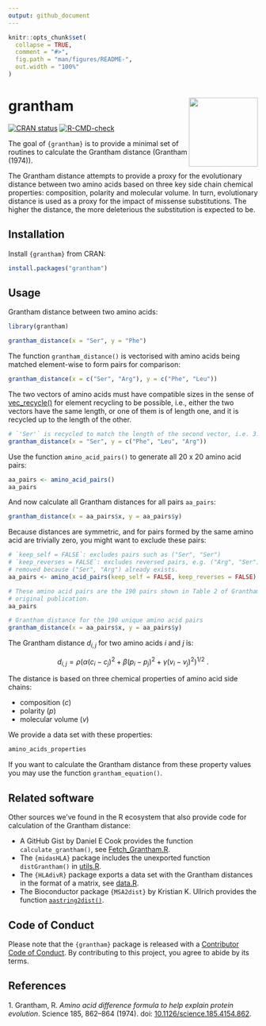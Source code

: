 ```yaml
---
output: github_document
---
```


<!-- README.md is generated from README.Rmd. Please edit that file -->

```r
knitr::opts_chunk$set(
  collapse = TRUE,
  comment = "#>",
  fig.path = "man/figures/README-",
  out.width = "100%"
)
```

# grantham <img src='man/figures/logo.svg' align="right" height="139" />

<!-- badges: start -->
[![CRAN status](https://www.r-pkg.org/badges/version/grantham)](https://CRAN.R-project.org/package=grantham)
[![R-CMD-check](https://github.com/patterninstitute/grantham/actions/workflows/R-CMD-check.yaml/badge.svg)](https://github.com/patterninstitute/grantham/actions/workflows/R-CMD-check.yaml)
<!-- badges: end -->

The goal of `{grantham}` is to provide a minimal set of routines to calculate
the Grantham distance (Grantham (1974)).

The Grantham distance attempts to provide a proxy for the evolutionary distance
between two amino acids based on three key side chain chemical properties:
composition, polarity and molecular volume. In turn, evolutionary distance is
used as a proxy for the impact of missense substitutions. The higher the
distance, the more deleterious the substitution is expected to be.

## Installation

Install `{grantham}` from CRAN:

``` r
install.packages("grantham")
```

## Usage

Grantham distance between two amino acids:

```r
library(grantham)

grantham_distance(x = "Ser", y = "Phe")
```

The function `grantham_distance()` is vectorised with amino acids being matched element-wise to form pairs for comparison:

```r
grantham_distance(x = c("Ser", "Arg"), y = c("Phe", "Leu"))
```

The two vectors of amino acids must have compatible sizes in the sense of
[vec_recycle()](https://vctrs.r-lib.org/reference/vec_recycle.html) for element
recycling to be possible, i.e., either the two vectors have the same length, or
one of them is of length one, and it is recycled up to the length of the other.

```r
# `'Ser'` is recycled to match the length of the second vector, i.e. 3.
grantham_distance(x = "Ser", y = c("Phe", "Leu", "Arg"))
```

Use the function `amino_acid_pairs()` to generate all 20 x 20 amino acid pairs:

```r
aa_pairs <- amino_acid_pairs()
aa_pairs
```

And now calculate all Grantham distances for all pairs `aa_pairs`:

```r
grantham_distance(x = aa_pairs$x, y = aa_pairs$y)
```

Because distances are symmetric, and for pairs formed by the same amino acid are
trivially zero, you might want to exclude these pairs:

```r
# `keep_self = FALSE`: excludes pairs such as ("Ser", "Ser")
# `keep_reverses = FALSE`: excludes reversed pairs, e.g. ("Arg", "Ser") will be
# removed because ("Ser", "Arg") already exists.
aa_pairs <- amino_acid_pairs(keep_self = FALSE, keep_reverses = FALSE)

# These amino acid pairs are the 190 pairs shown in Table 2 of Grantham's
# original publication.
aa_pairs

# Grantham distance for the 190 unique amino acid pairs
grantham_distance(x = aa_pairs$x, y = aa_pairs$y)
```

The Grantham distance $d_{i,j}$ for two amino acids $i$ and $j$ is:

$$d_{i,j} = \rho (\alpha (c_i-c_j)^2+\beta (p_i-p_j)^2+ \gamma (v_i-v_j)^2)^{1/2}\ .$$

The distance is based on three chemical properties of amino acid side chains:

- composition ($c$)
- polarity ($p$)
- molecular volume ($v$)

We provide a data set with these properties:

```r
amino_acids_properties
```

If you want to calculate the Grantham distance from these property values you
may use the function `grantham_equation()`.


## Related software

Other sources we've found in the R ecosystem that also provide code for
calculation of the Grantham distance:

- A GitHub Gist by Daniel E Cook provides the function `calculate_grantham()`, see [Fetch_Grantham.R](https://gist.github.com/danielecook/501f03650bca6a3db31ff3af2d413d2a).
- The `{midasHLA}` package includes the unexported function `distGrantham()` in [utils.R](https://github.com/Genentech/midasHLA/blob/ec29296f9bfd7c4fae9e2040592b618e5f2a99a1/R/utils.R).
- The `{HLAdivR}` package exports a data set with the Grantham distances in the format of a matrix, see [data.R]( https://github.com/rbentham/HLAdivR/blob/master/R/data.R).
- The Bioconductor package `{MSA2dist}` by Kristian K. Ullrich provides the
function
[`aastring2dist()`](https://www.bioconductor.org/packages/devel/bioc/vignettes/MSA2dist/inst/doc/MSA2dist.html#granthams-distance).

## Code of Conduct
  
Please note that the `{grantham}` package is released with a [Contributor Code
of Conduct](https://contributor-covenant.org/version/2/0/CODE_OF_CONDUCT.html).
By contributing to this project, you agree to abide by its terms.


## References

<a id="1">1.</a> Grantham, R. _Amino acid difference formula to help explain protein evolution_. Science 185, 862--864
(1974). doi: [10.1126/science.185.4154.862](https://doi.org/10.1126/science.185.4154.862).
